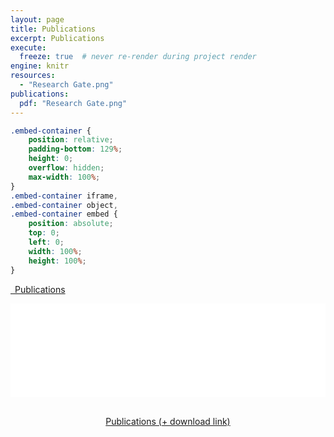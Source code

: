 ```yaml
---
layout: page
title: Publications
excerpt: Publications
execute:
  freeze: true  # never re-render during project render
engine: knitr 
resources:
  - "Research Gate.png"
publications:
  pdf: "Research Gate.png"
---
```


```css
.embed-container {
    position: relative;
    padding-bottom: 129%;
    height: 0;
    overflow: hidden;
    max-width: 100%;
}
.embed-container iframe,
.embed-container object,
.embed-container embed {
    position: absolute;
    top: 0;
    left: 0;
    width: 100%;
    height: 100%;
}
```

```{=html}
<p class="text-center">
  <a class="btn btn-primary btn-lg Publications-download" href="`r rmarkdown::metadata$cv$pdf`" target="_blank">
    <i class="fa-solid fa-file-arrow-down"></i>&ensp;Publications
  </a>
</p>
<div class="embed-container">
  <iframe src="`r rmarkdown::metadata$cv$pdf`#toolbar=0" style="border: 0.5px;width: 100%;"></iframe>
</div>
```



```{=html}
<div  style="margin: 30px; text-align: center;">
<a class="btn btn-primary" href="https://www.researchgate.net/profile/Mary-Garrity-3" role="button" target="_blank" style="padding: 15px 30px;">Publications (+ download link)</a>
</div>
```
